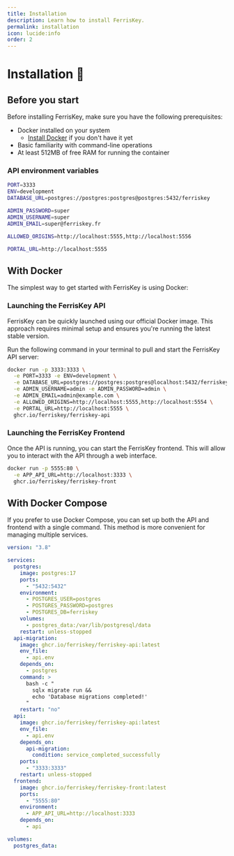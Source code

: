 ```yaml
---
title: Installation
description: Learn how to install FerrisKey.
permalink: installation
icon: lucide:info
order: 2
---
```


# Installation 🚀

## Before you start

Before installing FerrisKey, make sure you have the following prerequisites:

- Docker installed on your system
  - [Install Docker](https://docs.docker.com/get-docker/) if you don't have it yet
- Basic familiarity with command-line operations
- At least 512MB of free RAM for running the container

### API environment variables

```bash
PORT=3333
ENV=development
DATABASE_URL=postgres://postgres:postgres@postgres:5432/ferriskey

ADMIN_PASSWORD=super
ADMIN_USERNAME=super
ADMIN_EMAIL=super@ferriskey.fr

ALLOWED_ORIGINS=http://localhost:5555,http://localhost:5556

PORTAL_URL=http://localhost:5555
```

## With Docker

The simplest way to get started with FerrisKey is using Docker:

### Launching the FerrisKey API

FerrisKey can be quickly launched using our official Docker image. This approach requires minimal setup and ensures you're running the latest stable version.

Run the following command in your terminal to pull and start the FerrisKey API server:

```bash
docker run -p 3333:3333 \
  -e PORT=3333 -e ENV=development \
  -e DATABASE_URL=postgres://postgres:postgres@localhost:5432/ferriskey \
  -e ADMIN_USERNAME=admin -e ADMIN_PASSWORD=admin \
  -e ADMIN_EMAIL=admin@example.com \
  -e ALLOWED_ORIGINS=http://localhost:5555,http://localhost:5554 \
  -e PORTAL_URL=http://localhost:5555 \
  ghcr.io/ferriskey/ferriskey-api
```

### Launching the FerrisKey Frontend

Once the API is running, you can start the FerrisKey frontend. This will allow you to interact with the API through a web interface.

```bash
docker run -p 5555:80 \
  -e APP_API_URL=http://localhost:3333 \
  ghcr.io/ferriskey/ferriskey-front
```


## With Docker Compose

If you prefer to use Docker Compose, you can set up both the API and frontend with a single command. This method is more convenient for managing multiple services.

```yaml
version: "3.8"

services:
  postgres:
    image: postgres:17
    ports:
      - "5432:5432"
    environment:
      - POSTGRES_USER=postgres
      - POSTGRES_PASSWORD=postgres
      - POSTGRES_DB=ferriskey
    volumes:
      - postgres_data:/var/lib/postgresql/data
    restart: unless-stopped
  api-migration:
    image: ghcr.io/ferriskey/ferriskey-api:latest
    env_file:
      - api.env
    depends_on:
      - postgres
    command: >
      bash -c "
        sqlx migrate run &&
        echo 'Database migrations completed!'
      "
    restart: "no"
  api:
    image: ghcr.io/ferriskey/ferriskey-api:latest
    env_file:
      - api.env
    depends_on:
      api-migration:
        condition: service_completed_successfully
    ports:
      - "3333:3333"
    restart: unless-stopped
  frontend:
    image: ghcr.io/ferriskey/ferriskey-front:latest
    ports:
      - "5555:80"
    environment:
      - APP_API_URL=http://localhost:3333
    depends_on:
      - api

volumes:
  postgres_data:
```
